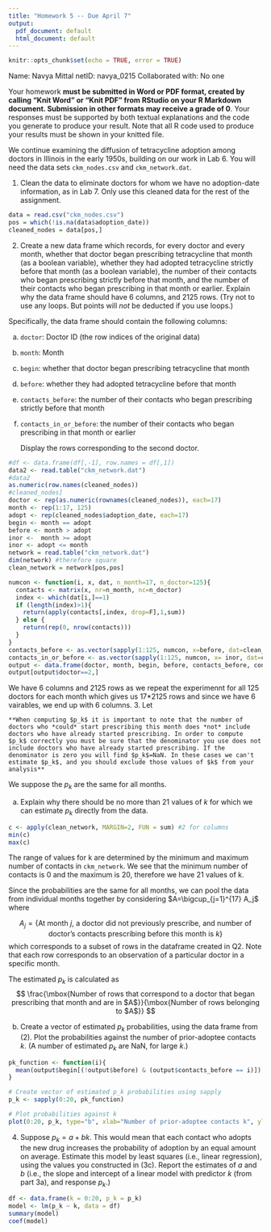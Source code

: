 ```yaml
---
title: "Homework 5 -- Due April 7"
output:
  pdf_document: default
  html_document: default
---
```


```r
knitr::opts_chunk$set(echo = TRUE, error = TRUE)
```

Name:  Navya Mittal
netID:  navya_0215
Collaborated with:  No one

Your homework **must be submitted in Word or PDF format, created by calling "Knit Word" or "Knit PDF" from RStudio on your R Markdown document.
Submission in other formats may receive a grade of 0**. Your responses must be supported by both textual explanations and the code you generate to produce your result. Note that all R code used to produce your results must be shown in your knitted file. 

We continue examining the diffusion of tetracycline adoption among doctors in Illinois in the early 1950s, building on our work in Lab 6.  You will need the data sets `ckm_nodes.csv` and `ckm_network.dat`.

1. Clean the data to eliminate doctors for whom we have no adoption-date information, as in Lab 7.  Only use this cleaned data for the rest of the assignment.

```r
data = read.csv("ckm_nodes.csv")
pos = which(!is.na(data$adoption_date))
cleaned_nodes = data[pos,]

```


2. Create a new data frame which records, for every doctor and every month, whether that doctor began prescribing tetracycline that month (as a boolean variable), whether they had adopted tetracycline strictly before that month (as a boolean variable), the number of their contacts who began prescribing strictly before that month, and the number of their contacts who began prescribing in that month or earlier.  Explain why the data frame should have 6 columns, and 2125 rows.  (Try not to use any loops. But points will *not* be deducted if you use loops.)

Specifically, the data frame should contain the following columns:

a. `doctor`: Doctor ID (the row indices of the original data)
a. `month`: Month
a. `begin`: whether that doctor began prescribing tetracycline that month
a. `before`: whether they had adopted tetracycline before that month
a. `contacts_before`: the number of their contacts who began prescribing strictly before that month
a. `contacts_in_or_before`: the number of their contacts who began prescribing in that month or earlier


    Display the rows corresponding to the second doctor.

```r
#df <- data.frame(df[,-1], row.names = df[,1])
data2 <- read.table("ckm_network.dat")
#data2
as.numeric(row.names(cleaned_nodes))
#cleaned_nodes]
doctor <- rep(as.numeric(rownames(cleaned_nodes)), each=17)
month <- rep(1:17, 125)
adopt <- rep(cleaned_nodes$adoption_date, each=17)
begin <- month == adopt
before <- month > adopt
inor <-  month >= adopt
inor <- adopt <= month
network = read.table("ckm_network.dat")
dim(network) #therefore square
clean_network = network[pos,pos]

numcon <- function(i, x, dat, n_month=17, n_doctor=125){
  contacts <- matrix(x, nr=n_month, nc=n_doctor)
  index <- which(dat[i,]==1)
  if (length(index)>1){
    return(apply(contacts[,index, drop=F],1,sum))
  } else {
    return(rep(0, nrow(contacts)))
  }
}
contacts_before <- as.vector(sapply(1:125, numcon, x=before, dat=clean_network))
contacts_in_or_before <- as.vector(sapply(1:125, numcon, x= inor, dat=clean_network))
output <- data.frame(doctor, month, begin, before, contacts_before, contacts_in_or_before)
output[output$doctor==2,]
```
We have 6 columns and 2125 rows as we repeat the experimennt for all 125 doctors for each month which gives us 17*2125 rows and since we have 6 vairables, we end up with 6 columns.
3.  Let
    <!--Square brackets are necessary for generating HTML, but break PDF-->
    <!--\[-->
    \begin{multline*}
    p_k = \Pr(\text{Doctor starts prescribing tetracycline this month} \mid \\
    \text{Doctor did not previously prescribe, and number of doctor's contacts prescribing before this month is $k$})
    \end{multline*}
    <!--\]-->
    
    **When computing $p_k$ it is important to note that the number of doctors who *could* start prescribing this month does *not* include doctors who have already started prescribing. In order to compute $p_k$ correctly you must be sure that the denominator you use does not include doctors who have already started prescribing. If the denominator is zero you will find $p_k$=NaN. In these cases we can't estimate $p_k$, and you should exclude those values of $k$ from your analysis**
    
We suppose the $p_k$ are the same for all months.

a. Explain why there should be no more than $21$ values of $k$ for which we can estimate $p_k$ directly from the data.
```r
c <- apply(clean_network, MARGIN=2, FUN = sum) #2 for columns
min(c)
max(c)
```

The range of values for k are determined by the minimum and maximum number of contacts in `ckm_network`. We see that the minimum number of contacts is 0 and the maximum is 20, therefore we have 21 values of k. 

Since the probabilities are the same for all months, we can pool the data from individual months together by considering $A=\bigcup_{j=1}^{17} A_j$ where

$$
A_j=\{\mbox{At month $j$, a doctor did not previously prescribe, and number of doctor's contacts prescribing before this month is $k$}\}
$$
which corresponds to a subset of rows in the dataframe created in Q2.
Note that each row corresponds to an observation of a particular doctor in a specific month.

The estimated $p_k$ is calculated as
$$
\frac{\mbox{Number of rows that correspond to a doctor that began prescribing that month and are in $A$}}{\mbox{Number of rows belonging to $A$}}
$$

b. Create a vector of estimated $p_k$ probabilities, using the data frame from (2).  Plot the probabilities against the number of prior-adoptee contacts $k$. (A number of estimated $p_k$ are NaN, for large $k$.)
```r
pk_function <- function(i){
  mean(output$begin[(!output$before) & (output$contacts_before == i)])
}

# Create vector of estimated p_k probabilities using sapply
p_k <- sapply(0:20, pk_function)

# Plot probabilities against k
plot(0:20, p_k, type="b", xlab="Number of prior-adoptee contacts k", ylab="Estimated probability p_k")

```


4. Suppose $p_k = a + bk$.  This would mean that each contact who adopts the new drug increases the probability of adoption by an equal amount on average.  Estimate this model by least squares (i.e., linear regression), using the values you constructed in (3c). Report the estimates of $a$ and $b$ (i.e., the slope and intercept of a linear model with predictor $k$ (from part 3a), and response $p_k$.)

```r
df <- data.frame(k = 0:20, p_k = p_k)
model <- lm(p_k ~ k, data = df)
summary(model)
coef(model)
```

